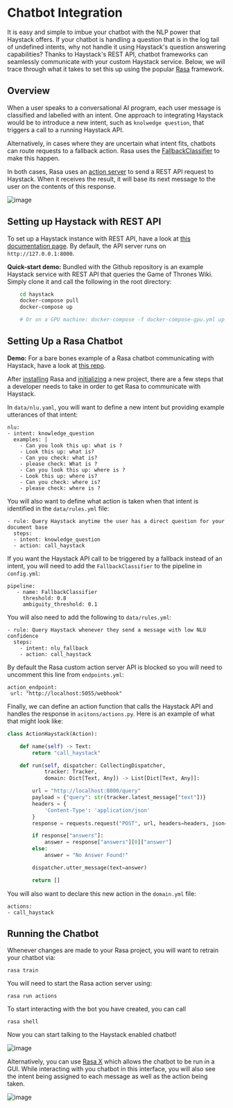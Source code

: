 # Chatbot Integration

It is easy and simple to imbue your chatbot with the NLP power that Haystack offers.
If your chatbot is handling a question that is in the log tail of undefined intents, why not handle it using Haystack's question answering capabilities?
Thanks to Haystack's REST API, chatbot frameworks can seamlessly communicate with your custom Haystack service.
Below, we will trace through what it takes to set this up using the popular [Rasa](https://rasa.com/) framework.

## Overview

When a user speaks to a conversational AI program, each user message is classified and labelled with an intent.
One approach to integrating Haystack would be to introduce a new intent, such as `knolwedge question`,
that triggers a call to a running Haystack API.

Alternatively, in cases where they are uncertain what intent fits, chatbots can route requests to a fallback action.
Rasa uses the [FallbackClassifier](https://rasa.com/docs/rasa/fallback-handoff/#nlu-fallback) to make this happen.

In both cases, Rasa uses an [action server](https://rasa.com/docs/action-server/) to send a REST API request to Haystack.
When it receives the result, it will base its next message to the user on the contents of this response.

![image](/img/rasa_haystack.png)

## Setting up Haystack with REST API

To set up a Haystack instance with REST API, have a look at [this documentation page](/guides/v0.10.0/rest-api).
By default, the API server runs on `http://127.0.0.1:8000`.

<div className="max-w-xl bg-yellow-light-theme border-l-8 border-yellow-dark-theme px-6 pt-6 pb-4 my-4 rounded-md dark:bg-yellow-900">

**Quick-start demo:** Bundled with the Github repository is an example Haystack service with REST API that queries the Game of Thrones Wiki.
Simply clone it and call the following in the root directory:

``` bash
    cd haystack
    docker-compose pull
    docker-compose up

    # Or on a GPU machine: docker-compose -f docker-compose-gpu.yml up
```

</div>

## Setting Up a Rasa Chatbot

<div className="max-w-xl bg-yellow-light-theme border-l-8 border-yellow-dark-theme px-6 pt-6 pb-4 my-4 rounded-md dark:bg-yellow-900">

**Demo:** For a bare bones example of a Rasa chatbot communicating with Haystack, have a look at [this repo](https://github.com/deepset-ai/rasa-haystack).

</div>

After [installing](https://rasa.com/docs/rasa/installation) Rasa and [initializing](https://rasa.com/docs/rasa/command-line-interface/#rasa-init) a new project,
there are a few steps that a developer needs to take in order to get Rasa to communicate with Haystack.

In `data/nlu.yaml`, you will want to define a new intent but providing example utterances of that intent:
```
nlu:
- intent: knowledge_question
  examples: |
    - Can you look this up: what is ?
    - Look this up: what is?
    - Can you check: what is?
    - please check: What is ?
    - Can you look this up: where is ?
    - Look this up: where is?
    - Can you check: where is?
    - please check: where is ?
````

You will also want to define what action is taken when that intent is identified in the `data/rules.yml` file:
```
- rule: Query Haystack anytime the user has a direct question for your document base
  steps:
  - intent: knowledge_question
  - action: call_haystack
```

If you want the Haystack API call to be triggered by a fallback instead of an intent, you will need to add the `FallbackClassifier` to the pipeline in `config.yml`:
```
pipeline:
   - name: FallbackClassifier
     threshold: 0.8
     ambiguity_threshold: 0.1
```
You will also need to add the following to `data/rules.yml`:
```
- rule: Query Haystack whenever they send a message with low NLU confidence
  steps:
    - intent: nlu_fallback
    - action: call_haystack
```
By default the Rasa custom action server API is blocked so you will need to uncomment this line from `endpoints.yml`:
```
action_endpoint:
 url: "http://localhost:5055/webhook"
```
Finally, we can define an action function that calls the Haystack API and handles the response in `acitons/actions.py`.
Here is an example of what that might look like:

``` python
class ActionHaystack(Action):

    def name(self) -> Text:
        return "call_haystack"

    def run(self, dispatcher: CollectingDispatcher,
            tracker: Tracker,
            domain: Dict[Text, Any]) -> List[Dict[Text, Any]]:

        url = "http://localhost:8000/query"
        payload = {"query": str(tracker.latest_message["text"])}
        headers = {
            'Content-Type': 'application/json'
        }
        response = requests.request("POST", url, headers=headers, json=payload).json()

        if response["answers"]:
            answer = response["answers"][0]["answer"]
        else:
            answer = "No Answer Found!"

        dispatcher.utter_message(text=answer)

        return []
```
You will also want to declare this new action in the `domain.yml` file:
```
actions:
- call_haystack
```

## Running the Chatbot

Whenever changes are made to your Rasa project, you will want to retrain your chatbot via:
```
rasa train
```
You will need to start the Rasa action server using:
```
rasa run actions
```
To start interacting with the bot you have created, you can call
```
rasa shell
```
Now you can start talking to the Haystack enabled chatbot!

![image](/img/rasa_conversation.png)

Alternatively, you can use [Rasa X](https://rasa.com/docs/rasa-x/) which allows the chatbot to be run in a GUI.
While interacting with you chatbot in this interface, you will also see the intent being assigned to each message as well as the action being taken.

![image](/img/rasa_x_conversation.png)